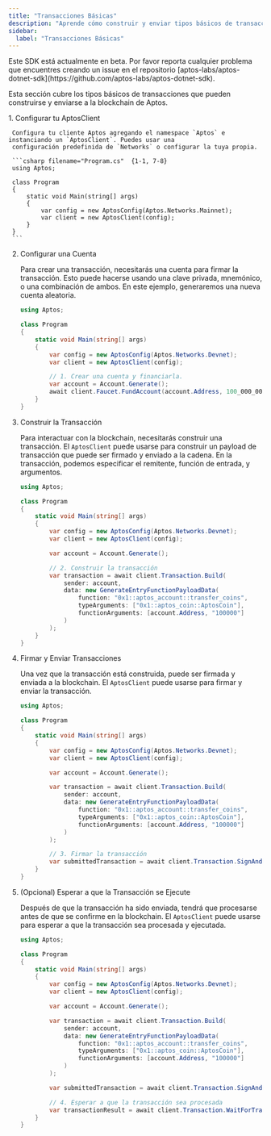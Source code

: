 ```yaml
---
title: "Transacciones Básicas"
description: "Aprende cómo construir y enviar tipos básicos de transacciones a la blockchain de Aptos usando el SDK .NET"
sidebar:
  label: "Transacciones Básicas"
---
```



<Aside type="caution" emoji="❗">
  Este SDK está actualmente en beta. Por favor reporta cualquier problema que encuentres
  creando un issue en el repositorio
  [aptos-labs/aptos-dotnet-sdk](https://github.com/aptos-labs/aptos-dotnet-sdk).
</Aside>

Esta sección cubre los tipos básicos de transacciones que pueden construirse y enviarse a la blockchain de Aptos.

<Steps>
  1. Configurar tu AptosClient

     Configura tu cliente Aptos agregando el namespace `Aptos` e instanciando un `AptosClient`. Puedes usar una
     configuración predefinida de `Networks` o configurar la tuya propia.

     ```csharp filename="Program.cs"  {1-1, 7-8}
     using Aptos;

     class Program
     {
         static void Main(string[] args)
         {
             var config = new AptosConfig(Aptos.Networks.Mainnet);
             var client = new AptosClient(config);
         }
     }
     ```

  2. Configurar una Cuenta

     Para crear una transacción, necesitarás una cuenta para firmar la transacción. Esto puede hacerse usando una clave privada,
     mnemónico, o una combinación de ambos. En este ejemplo, generaremos una nueva cuenta aleatoria.

     ```csharp filename="Program.cs" {10-12}
     using Aptos;

     class Program
     {
         static void Main(string[] args)
         {
             var config = new AptosConfig(Aptos.Networks.Devnet);
             var client = new AptosClient(config);

             // 1. Crear una cuenta y financiarla.
             var account = Account.Generate();
             await client.Faucet.FundAccount(account.Address, 100_000_000);
         }
     }
     ```

  3. Construir la Transacción

     Para interactuar con la blockchain, necesitarás construir una transacción. El `AptosClient` puede
     usarse para construir un payload de transacción que puede ser firmado y enviado a la cadena. En la transacción,
     podemos especificar el remitente, función de entrada, y argumentos.

     ```csharp filename="Program.cs" {12-20}
     using Aptos;

     class Program
     {
         static void Main(string[] args)
         {
             var config = new AptosConfig(Aptos.Networks.Devnet);
             var client = new AptosClient(config);

             var account = Account.Generate();

             // 2. Construir la transacción
             var transaction = await client.Transaction.Build(
                 sender: account,
                 data: new GenerateEntryFunctionPayloadData(
                     function: "0x1::aptos_account::transfer_coins",
                     typeArguments: ["0x1::aptos_coin::AptosCoin"],
                     functionArguments: [account.Address, "100000"]
                 )
             );
         }
     }
     ```

  4. Firmar y Enviar Transacciones

     Una vez que la transacción está construida, puede ser firmada y enviada a la blockchain. El `AptosClient` puede
     usarse para firmar y enviar la transacción.

     ```csharp filename="Program.cs" {21-22}
     using Aptos;

     class Program
     {
         static void Main(string[] args)
         {
             var config = new AptosConfig(Aptos.Networks.Devnet);
             var client = new AptosClient(config);

             var account = Account.Generate();

             var transaction = await client.Transaction.Build(
                 sender: account,
                 data: new GenerateEntryFunctionPayloadData(
                     function: "0x1::aptos_account::transfer_coins",
                     typeArguments: ["0x1::aptos_coin::AptosCoin"],
                     functionArguments: [account.Address, "100000"]
                 )
             );

             // 3. Firmar la transacción
             var submittedTransaction = await client.Transaction.SignAndSubmitTransaction(signer, transaction);
         }
     }
     ```

  5. (Opcional) Esperar a que la Transacción se Ejecute

     Después de que la transacción ha sido enviada, tendrá que procesarse antes de que se confirme en la blockchain. El `AptosClient` puede
     usarse para esperar a que la transacción sea procesada y ejecutada.

     ```csharp filename="Program.cs" {23-24}
     using Aptos;

     class Program
     {
         static void Main(string[] args)
         {
             var config = new AptosConfig(Aptos.Networks.Devnet);
             var client = new AptosClient(config);

             var account = Account.Generate();

             var transaction = await client.Transaction.Build(
                 sender: account,
                 data: new GenerateEntryFunctionPayloadData(
                     function: "0x1::aptos_account::transfer_coins",
                     typeArguments: ["0x1::aptos_coin::AptosCoin"],
                     functionArguments: [account.Address, "100000"]
                 )
             );

             var submittedTransaction = await client.Transaction.SignAndSubmitTransaction(account, transaction);

             // 4. Esperar a que la transacción sea procesada
             var transactionResult = await client.Transaction.WaitForTransaction(submittedTransaction.Hash);
         }
     }
     ```
</Steps>

